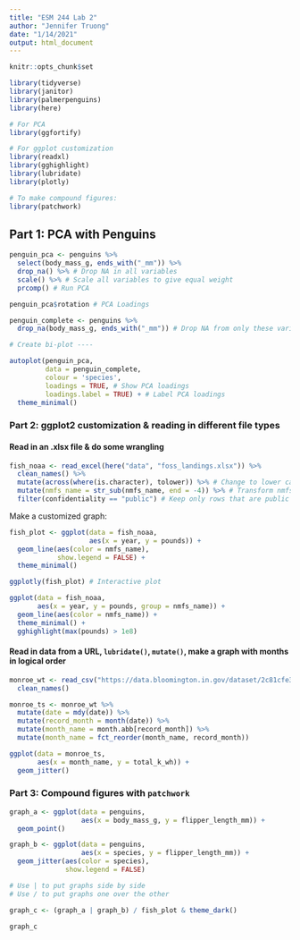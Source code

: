 ```yaml
---
title: "ESM 244 Lab 2"
author: "Jennifer Truong"
date: "1/14/2021"
output: html_document
---
```


```r
knitr::opts_chunk$set

library(tidyverse)
library(janitor)
library(palmerpenguins)
library(here)

# For PCA
library(ggfortify)

# For ggplot customization
library(readxl)
library(gghighlight)
library(lubridate)
library(plotly)

# To make compound figures:
library(patchwork)
```

## Part 1: PCA with Penguins

```r
penguin_pca <- penguins %>%
  select(body_mass_g, ends_with("_mm")) %>%
  drop_na() %>% # Drop NA in all variables
  scale() %>% # Scale all variables to give equal weight
  prcomp() # Run PCA

penguin_pca$rotation # PCA Loadings

penguin_complete <- penguins %>%
  drop_na(body_mass_g, ends_with("_mm")) # Drop NA from only these variables

# Create bi-plot ----

autoplot(penguin_pca,
         data = penguin_complete,
         colour = 'species',
         loadings = TRUE, # Show PCA loadings
         loadings.label = TRUE) + # Label PCA loadings
  theme_minimal()
```

### Part 2: ggplot2 customization & reading in different file types

#### Read in an .xlsx file & do some wrangling

```r

fish_noaa <- read_excel(here("data", "foss_landings.xlsx")) %>%
  clean_names() %>%
  mutate(across(where(is.character), tolower)) %>% # Change to lower case across columns that are character class
  mutate(nmfs_name = str_sub(nmfs_name, end = -4)) %>% # Transform nmfs_name to remove last four characters in string
  filter(confidentiality == "public") # Keep only rows that are public

```

Make a customized graph:

```r
fish_plot <- ggplot(data = fish_noaa, 
                    aes(x = year, y = pounds)) +
  geom_line(aes(color = nmfs_name),
            show.legend = FALSE) +
  theme_minimal()

ggplotly(fish_plot) # Interactive plot

ggplot(data = fish_noaa, 
       aes(x = year, y = pounds, group = nmfs_name)) +
  geom_line(aes(color = nmfs_name)) +
  theme_minimal() +
  gghighlight(max(pounds) > 1e8)
```

#### Read in data from a URL, `lubridate()`, `mutate()`, make a graph with months in logical order

```r
monroe_wt <- read_csv("https://data.bloomington.in.gov/dataset/2c81cfe3-62c2-46ed-8fcf-83c1880301d1/resource/13c8f7aa-af51-4008-80a9-56415c7c931e/download/mwtpdailyelectricitybclear.csv") %>%
  clean_names()
```
```r
monroe_ts <- monroe_wt %>%
  mutate(date = mdy(date)) %>%
  mutate(record_month = month(date)) %>%
  mutate(month_name = month.abb[record_month]) %>%
  mutate(month_name = fct_reorder(month_name, record_month))

ggplot(data = monroe_ts, 
       aes(x = month_name, y = total_k_wh)) +
  geom_jitter()
```

### Part 3: Compound figures with `patchwork`

```r

graph_a <- ggplot(data = penguins,
                  aes(x = body_mass_g, y = flipper_length_mm)) +
  geom_point()

graph_b <- ggplot(data = penguins,
                  aes(x = species, y = flipper_length_mm)) +
  geom_jitter(aes(color = species),
              show.legend = FALSE)

# Use | to put graphs side by side
# Use / to put graphs one over the other

graph_c <- (graph_a | graph_b) / fish_plot & theme_dark()

graph_c

```


